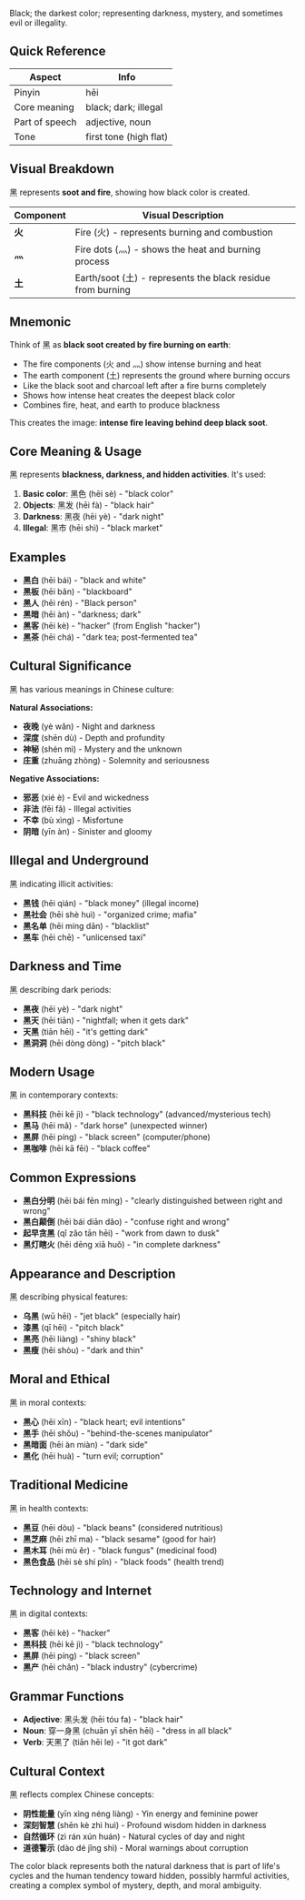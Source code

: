 Black; the darkest color; representing darkness, mystery, and sometimes evil or illegality.

## Quick Reference

| Aspect         | Info                   |
| -------------- | ---------------------- |
| Pinyin         | hēi                    |
| Core meaning   | black; dark; illegal   |
| Part of speech | adjective, noun        |
| Tone           | first tone (high flat) |

## Visual Breakdown

黑 represents **soot and fire**, showing how black color is created.

| Component | Visual Description                                          |
| --------- | ----------------------------------------------------------- |
| **火**    | Fire (火) - represents burning and combustion               |
| **灬**    | Fire dots (灬) - shows the heat and burning process         |
| **土**    | Earth/soot (土) - represents the black residue from burning |

## Mnemonic

Think of 黑 as **black soot created by fire burning on earth**:

- The fire components (火 and 灬) show intense burning and heat
- The earth component (土) represents the ground where burning occurs
- Like the black soot and charcoal left after a fire burns completely
- Shows how intense heat creates the deepest black color
- Combines fire, heat, and earth to produce blackness

This creates the image: **intense fire leaving behind deep black soot**.

## Core Meaning & Usage

黑 represents **blackness, darkness, and hidden activities**. It's used:

1. **Basic color**: 黑色 (hēi sè) - "black color"
2. **Objects**: 黑发 (hēi fà) - "black hair"
3. **Darkness**: 黑夜 (hēi yè) - "dark night"
4. **Illegal**: 黑市 (hēi shì) - "black market"

## Examples

- **黑白** (hēi bái) - "black and white"
- **黑板** (hēi bǎn) - "blackboard"
- **黑人** (hēi rén) - "Black person"
- **黑暗** (hēi àn) - "darkness; dark"
- **黑客** (hēi kè) - "hacker" (from English "hacker")
- **黑茶** (hēi chá) - "dark tea; post-fermented tea"

## Cultural Significance

黑 has various meanings in Chinese culture:

**Natural Associations:**

- **夜晚** (yè wǎn) - Night and darkness
- **深度** (shēn dù) - Depth and profundity
- **神秘** (shén mì) - Mystery and the unknown
- **庄重** (zhuāng zhòng) - Solemnity and seriousness

**Negative Associations:**

- **邪恶** (xié è) - Evil and wickedness
- **非法** (fēi fǎ) - Illegal activities
- **不幸** (bù xìng) - Misfortune
- **阴暗** (yīn àn) - Sinister and gloomy

## Illegal and Underground

黑 indicating illicit activities:

- **黑钱** (hēi qián) - "black money" (illegal income)
- **黑社会** (hēi shè huì) - "organized crime; mafia"
- **黑名单** (hēi míng dān) - "blacklist"
- **黑车** (hēi chē) - "unlicensed taxi"

## Darkness and Time

黑 describing dark periods:

- **黑夜** (hēi yè) - "dark night"
- **黑天** (hēi tiān) - "nightfall; when it gets dark"
- **天黑** (tiān hēi) - "it's getting dark"
- **黑洞洞** (hēi dòng dòng) - "pitch black"

## Modern Usage

黑 in contemporary contexts:

- **黑科技** (hēi kē jì) - "black technology" (advanced/mysterious tech)
- **黑马** (hēi mǎ) - "dark horse" (unexpected winner)
- **黑屏** (hēi píng) - "black screen" (computer/phone)
- **黑咖啡** (hēi kā fēi) - "black coffee"

## Common Expressions

- **黑白分明** (hēi bái fēn míng) - "clearly distinguished between right and wrong"
- **黑白颠倒** (hēi bái diān dǎo) - "confuse right and wrong"
- **起早贪黑** (qǐ zǎo tān hēi) - "work from dawn to dusk"
- **黑灯瞎火** (hēi dēng xiā huǒ) - "in complete darkness"

## Appearance and Description

黑 describing physical features:

- **乌黑** (wū hēi) - "jet black" (especially hair)
- **漆黑** (qī hēi) - "pitch black"
- **黑亮** (hēi liàng) - "shiny black"
- **黑瘦** (hēi shòu) - "dark and thin"

## Moral and Ethical

黑 in moral contexts:

- **黑心** (hēi xīn) - "black heart; evil intentions"
- **黑手** (hēi shǒu) - "behind-the-scenes manipulator"
- **黑暗面** (hēi àn miàn) - "dark side"
- **黑化** (hēi huà) - "turn evil; corruption"

## Traditional Medicine

黑 in health contexts:

- **黑豆** (hēi dòu) - "black beans" (considered nutritious)
- **黑芝麻** (hēi zhī ma) - "black sesame" (good for hair)
- **黑木耳** (hēi mù ěr) - "black fungus" (medicinal food)
- **黑色食品** (hēi sè shí pǐn) - "black foods" (health trend)

## Technology and Internet

黑 in digital contexts:

- **黑客** (hēi kè) - "hacker"
- **黑科技** (hēi kē jì) - "black technology"
- **黑屏** (hēi píng) - "black screen"
- **黑产** (hēi chǎn) - "black industry" (cybercrime)

## Grammar Functions

- **Adjective**: 黑头发 (hēi tóu fa) - "black hair"
- **Noun**: 穿一身黑 (chuān yī shēn hēi) - "dress in all black"
- **Verb**: 天黑了 (tiān hēi le) - "it got dark"

## Cultural Context

黑 reflects complex Chinese concepts:

- **阴性能量** (yīn xìng néng liàng) - Yin energy and feminine power
- **深刻智慧** (shēn kè zhì huì) - Profound wisdom hidden in darkness
- **自然循环** (zì rán xún huán) - Natural cycles of day and night
- **道德警示** (dào dé jǐng shì) - Moral warnings about corruption

The color black represents both the natural darkness that is part of life's cycles and the human
tendency toward hidden, possibly harmful activities, creating a complex symbol of mystery, depth,
and moral ambiguity.
